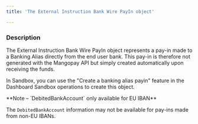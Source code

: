 ```yaml
---
title: 'The External Instruction Bank Wire PayIn object'

---
```

  
### Description

The External Instruction Bank Wire PayIn object represents a pay-in made to a Banking Alias directly from the end user bank. This pay-in is therefore not generated with the Mangopay API but simply created automatically upon receiving the funds.  

In Sandbox, you can use the "Create a banking alias payin" feature in the Dashboard Sandbox operations to create this object.  

<Note>  
**Note – `DebitedBankAccount` only available for EU IBAN** 
  
The `DebitedBankAccount` information may not be available for pay-ins made from non-EU IBANs.  
</Note>  
